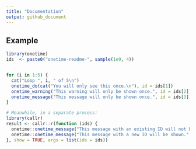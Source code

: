 ```yaml
---
title: "Documentation"
output: github_document
---
```


## Example

```r
library(onetime)
ids  <- paste0("onetime-readme-", sample(1e9, 4))


for (i in 1:5) {
  cat("Loop ", i, " of 5\n")
  onetime_do(cat("You will only see this once.\n"), id = ids[1])
  onetime_warning("This warning will only be shown once.", id = ids[2])
  onetime_message("This message will only be shown once.", id = ids[3])
}

# Meanwhile, in a separate process:
library(callr)
result <- callr::r(function (ids) {
  onetime::onetime_message("This message with an existing ID will not be shown.", id = ids[1])
  onetime::onetime_message("This message with a new ID will be shown.", id = ids[4])
}, show = TRUE, args = list(ids = ids))
```


